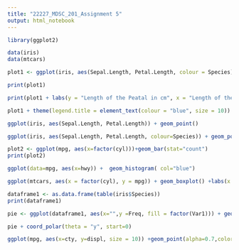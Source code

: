 ---
title: "22227_MDSC_201_Assignment 5"
output: html_notebook
---

```{r}
library(ggplot2)
```

```{r}
data(iris)
data(mtcars)
```

```{r}
plot1 <- ggplot(iris, aes(Sepal.Length, Petal.Length, colour = Species)) + geom_point()

print(plot1)
```

```{r}
print(plot1 + labs(y = "Length of the Peatal in cm", x = "Length of the Sepal in cm") + ggtitle("Length of Petals and Sepals of the IRIS data")) + theme(legend.position = "top")
```

```{r}
plot1 + theme(legend.title = element_text(colour = "blue", size = 10)) + theme(legend.text = element_text(colour = "red", size = 8))
```

```{r}
ggplot(iris, aes(Sepal.Length, Petal.Length)) + geom_point()
```

```{r}
ggplot(iris, aes(Sepal.Length, Petal.Length, colour=Species)) + geom_point(shape=1)
```

```{r}
plot2 <- ggplot(mpg, aes(x=factor(cyl)))+geom_bar(stat="count")
print(plot2)
```

```{r}
ggplot(data=mpg, aes(x=hwy)) +  geom_histogram( col="blue")
```

```{r}
ggplot(mtcars, aes(x = factor(cyl), y = mpg)) + geom_boxplot() +labs(x = "Number of Cylinders", y = "Miles per Gallon", title = "Box Plot of MPG by Number of Cylinders")
```

```{r}
dataframe1 <- as.data.frame(table(iris$Species))
print(dataframe1)
```

```{r}
pie <- ggplot(dataframe1, aes(x="",y =Freq, fill = factor(Var1))) + geom_bar(width = 1, stat = "identity") + theme(axis.line = element_blank(),plot.title = element_text(hjust=0.5)) +labs(fill="Freq",x=NULL, y=NULL, title="Pie Chart of Variety of iris Species",caption="Source: iris")

pie + coord_polar(theta = "y", start=0) 

ggplot(mpg, aes(x=cty, y=displ, size = 10)) +geom_point(alpha=0.7,color='blue')
```
